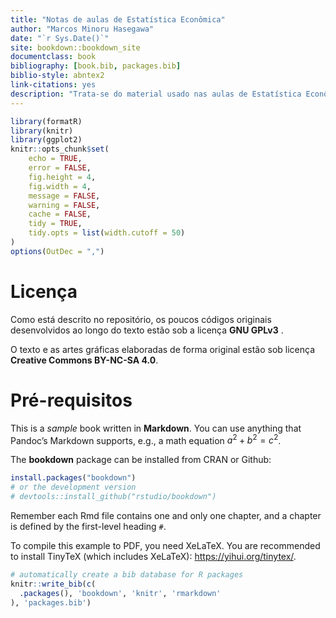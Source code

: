 ```yaml
--- 
title: "Notas de aulas de Estatística Econômica"
author: "Marcos Minoru Hasegawa"
date: "`r Sys.Date()`"
site: bookdown::bookdown_site
documentclass: book
bibliography: [book.bib, packages.bib]
biblio-style: abntex2
link-citations: yes
description: "Trata-se do material usado nas aulas de Estatística Econômica e Introdução à Econometria SE305 do curso de Economia da Universidade Federal do Paranà."
---
```


```r
library(formatR)
library(knitr)
library(ggplot2)
knitr::opts_chunk$set(
	echo = TRUE,
	error = FALSE,
	fig.height = 4,
	fig.width = 4,
	message = FALSE,
	warning = FALSE,
	cache = FALSE,
	tidy = TRUE,
	tidy.opts = list(width.cutoff = 50)
)
options(OutDec = ",")
```

# Licença {-}

Como está descrito no repositório, os poucos códigos originais desenvolvidos ao longo do texto estão sob a licença **GNU GPLv3** .

O texto e as artes gráficas elaboradas de forma original estão sob licença **Creative Commons BY-NC-SA 4.0**.

# Pré-requisitos

This is a _sample_ book written in **Markdown**. You can use anything that Pandoc's Markdown supports, e.g., a math equation $a^2 + b^2 = c^2$.

The **bookdown** package can be installed from CRAN or Github:

```r
install.packages("bookdown")
# or the development version
# devtools::install_github("rstudio/bookdown")
```

Remember each Rmd file contains one and only one chapter, and a chapter is defined by the first-level heading `#`.

To compile this example to PDF, you need XeLaTeX. You are recommended to install TinyTeX (which includes XeLaTeX): <https://yihui.org/tinytex/>.

```r
# automatically create a bib database for R packages
knitr::write_bib(c(
  .packages(), 'bookdown', 'knitr', 'rmarkdown'
), 'packages.bib')
```
